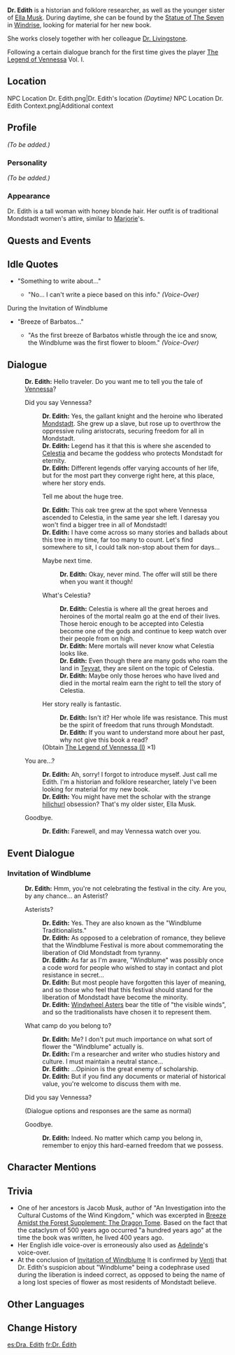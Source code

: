 {{Meta
<!-- REMOVE THIS TEMPLATE AFTER ADDING MISSING INFO -->
|missing_NPC_profile  = yes
}}
{{Character Infobox
|image            = NPC Dr. Edith.png
|realname         = Edith Musk
|type             = NPC
|region           = Mondstadt
|affiliation      = Musk Family
|title            = Historian
|dialoguereward   = {{Card|The Legend of Vennessa|Vol. I|type=Book|rarity=3}}
|ancestry         = Musk Family
|sibling          = Ella Musk
|relative         = Jacob Musk
|relativeNote     = Ancestor
}}
'''Dr. Edith''' is a historian and folklore researcher, as well as the <!--Until Dr. Edith's voice-over is changed to reflect Ella Musk's current character model, she is to remain the younger sister-->younger sister of [[Ella Musk]]. During daytime, she can be found by the [[Statue of The Seven]] in [[Windrise]], looking for material for her new book.

She works closely together with her colleague [[Dr. Livingstone]].

Following a certain dialogue branch for the first time gives the player [[The Legend of Vennessa]] Vol. I.

==Location==
<gallery hideaddbutton="true" captionalign="center">
NPC Location Dr. Edith.png|Dr. Edith's location ''(Daytime)''
NPC Location Dr. Edith Context.png|Additional context
</gallery>

==Profile==
<!--detailed story/lore information goes here-->
''(To be added.)''

===Personality===
''(To be added.)''

===Appearance===
Dr. Edith is a tall woman with honey blonde hair. Her outfit is of traditional Mondstadt women's attire, similar to [[Marjorie]]'s.

==Quests and Events==
{{Quest Appearances}}

==Idle Quotes==
* "Something to write about..."
** {{A|VO Dr. Edith 01.ogg}} "No... I can't write a piece based on this info." ''(Voice-Over)''

;During the Invitation of Windblume
* "Breeze of Barbatos..."
** {{A|VO Dr. Edith 01 (Invitation of Windblume).ogg}} "As the first breeze of Barbatos whistle through the ice and snow, the Windblume was the first flower to bloom." ''(Voice-Over)''

==Dialogue==
{{Dialogue start}}
:'''Dr. Edith:''' Hello traveler. Do you want me to tell you the tale of [[Vennessa]]?
:{{DIcon}} Did you say Vennessa?
::'''Dr. Edith:''' Yes, the gallant knight and the heroine who liberated [[Mondstadt]]. She grew up a slave, but rose up to overthrow the oppressive ruling aristocrats, securing freedom for all in Mondstadt.
::'''Dr. Edith:''' Legend has it that this is where she ascended to [[Celestia]] and became the goddess who protects Mondstadt for eternity.
::'''Dr. Edith:''' Different legends offer varying accounts of her life, but for the most part they converge right here, at this place, where her story ends.
::{{DIcon}}Tell me about the huge tree.
::'''Dr. Edith:''' This oak tree grew at the spot where Vennessa ascended to Celestia, in the same year she left. I daresay you won't find a bigger tree in all of Mondstadt!
::'''Dr. Edith:''' I have come across so many stories and ballads about this tree in my time, far too many to count. Let's find somewhere to sit, I could talk non-stop about them for days...
::{{DIcon}} Maybe next time.
:::'''Dr. Edith:''' Okay, never mind. The offer will still be there when you want it though!
::{{DIcon}} What's Celestia?
:::'''Dr. Edith:''' Celestia is where all the great heroes and heroines of the mortal realm go at the end of their lives. Those heroic enough to be accepted into Celestia become one of the gods and continue to keep watch over their people from on high.
:::'''Dr. Edith:''' Mere mortals will never know what Celestia looks like.
:::'''Dr. Edith:''' Even though there are many gods who roam the land in [[Teyvat]], they are silent on the topic of Celestia.
:::'''Dr. Edith:''' Maybe only those heroes who have lived and died in the mortal realm earn the right to tell the story of Celestia.
::{{DIcon|Reward}} Her story really is fantastic.
:::'''Dr. Edith:''' Isn't it? Her whole life was resistance. This must be the spirit of freedom that runs through Mondstadt.
:::'''Dr. Edith:''' If you want to understand more about her past, why not give this book a read?
::;(Obtain [[The Legend of Vennessa|The Legend of Vennessa (I)]] ×1)
:{{DIcon}} You are...?
::'''Dr. Edith:''' Ah, sorry! I forgot to introduce myself. Just call me Edith. I'm a historian and folklore researcher, lately I've been looking for material for my new book.
::'''Dr. Edith:''' You might have met the scholar with the strange [[hilichurl]] obsession? That's my older sister, Ella Musk.
:{{DIcon}} Goodbye.
::'''Dr. Edith:''' Farewell, and may Vennessa watch over you.
{{Dialogue end}}

==Event Dialogue==
===Invitation of Windblume===
{{Dialogue start}}
:'''Dr. Edith:''' Hmm, you're not celebrating the festival in the city. Are you, by any chance... an Asterist?
:{{DIcon}} Asterists?
::'''Dr. Edith:''' Yes. They are also known as the "Windblume Traditionalists."
::'''Dr. Edith:''' As opposed to a celebration of romance, they believe that the Windblume Festival is more about commemorating the liberation of Old Mondstadt from tyranny.
::'''Dr. Edith:''' As far as I'm aware, "Windblume" was possibly once a code word for people who wished to stay in contact and plot resistance in secret...
::'''Dr. Edith:''' But most people have forgotten this layer of meaning, and so those who feel that this festival should stand for the liberation of Mondstadt have become the minority.
::'''Dr. Edith:''' [[Windwheel Aster]]s bear the title of "the visible winds", and so the traditionalists have chosen it to represent them.
:{{DIcon}} What camp do you belong to?
::'''Dr. Edith:''' Me? I don't put much importance on what sort of flower the "Windblume" actually is.
::'''Dr. Edith:''' I'm a researcher and writer who studies history and culture. I must maintain a neutral stance...
::'''Dr. Edith:''' ...Opinion is the great enemy of scholarship.
::'''Dr. Edith:''' But if you find any documents or material of historical value, you're welcome to discuss them with me.
:{{DIcon}} Did you say Vennessa?
:;(Dialogue options and responses are the same as normal)
:{{DIcon}} Goodbye.
::'''Dr. Edith:''' Indeed. No matter which camp you belong in, remember to enjoy this hard-earned freedom that we possess.
{{Dialogue end}}

==Character Mentions==
{{Character Mentions}}

==Trivia==
* One of her ancestors is Jacob Musk, author of "An Investigation into the Cultural Customs of the Wind Kingdom," which was excerpted in [[Breeze Amidst the Forest Supplement: The Dragon Tome]]. Based on the fact that the cataclysm of 500 years ago occurred "a hundred years ago" at the time the book was written, he lived 400 years ago.
* Her English idle voice-over is erroneously also used as [[Adelinde]]'s voice-over.
*At the conclusion of [[Invitation of Windblume]] It is confirmed by [[Venti]] that Dr. Edith's suspicion about "Windblume" being a codephrase used during the liberation is indeed correct, as opposed to being the name of a long lost species of flower as most residents of Mondstadt believe.

==Other Languages==
{{Other Languages
|default_hidden = 1
|en      = Dr. Edith
|zhs     = 艾迪丝博士
|zhs_rm  = Àidísī-bóshì
|zht     = 艾迪絲博士
|zht_rm  = Àidísī-bóshì
<!-- |zh_tl   = Dr. Edith -->
|ja      = イーディス博士
|ja_rm   = Iidisu-hakase{{Assumed}}
<!-- |ja_tl   = Dr. Edith -->
|ko      = 이디스 {{tt|박사|博士}}
|ko_rm   = Idiseu Baksa
<!-- |ko_tl   = Dr. Edith -->
|es      = Dra. Edith
<!-- |es_tl   = Dr. Edith -->
|fr      = Dr. Édith
<!-- |fr_tl   = Dr. Edith -->
|ru      = Доктор Эдит
<!-- |ru_tl   = Dr. Edith -->
|th      = Dr. Edith
|vi      = Dr.Edith
|de      = Dr. Edith
|id      = Dr. Edith
|pt      = Dra. Edith
<!-- |pt_tl   = Dr. Edith -->
}}

==Change History==
{{Change History|1.0}}

[[es:Dra. Edith]]
[[fr:Dr. Édith]]